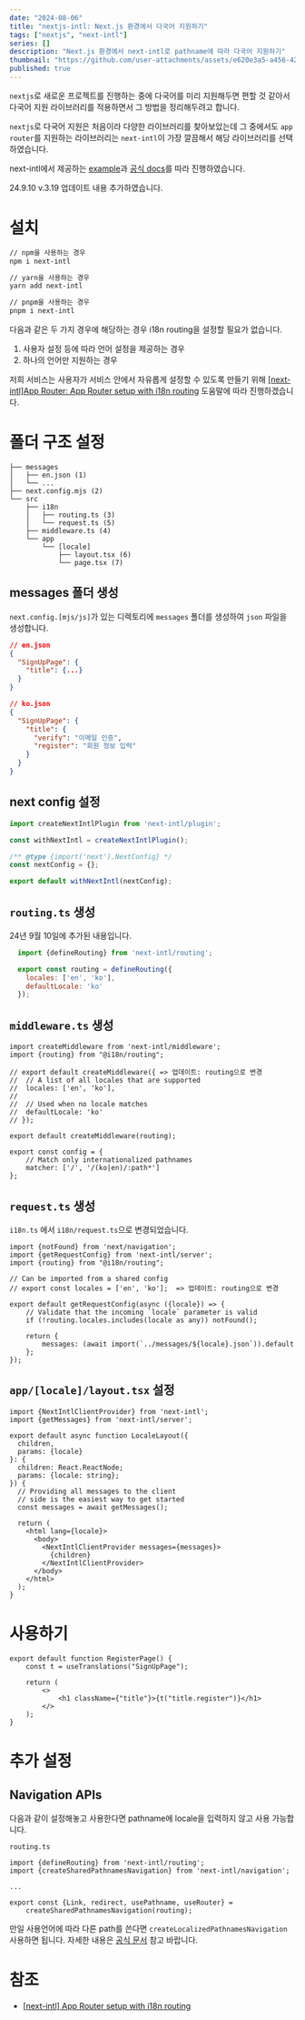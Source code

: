 ```yaml
---
date: "2024-08-06"
title: "nextjs-intl: Next.js 환경에서 다국어 지원하기"
tags: ["nextjs", "next-intl"]
series: []
description: "Next.js 환경에서 next-intl로 pathname에 따라 다국어 지원하기"
thumbnail: "https://github.com/user-attachments/assets/e620e3a5-a456-4234-a6b7-a0a8a81a2256"
published: true
---
```

`nextjs`로 새로운 프로젝트를 진행하는 중에 다국어를 미리 지원해두면 편할 것 같아서 다국어 지원 라이브러리를 적용하면서 그 방법을 정리해두려고 합니다.

`nextjs`로 다국어 지원은 처음이라 다양한 라이브러리를 찾아보았는데 그 중에서도 `app router`를 지원하는 라이브러리는 `next-intl`이 가장 깔끔해서 해당 라이브러리를 선택하였습니다.

next-intl에서 제공하는 [example](https://github.com/amannn/next-intl/tree/main/examples/example-app-router)과 [공식 docs](https://next-intl-docs.vercel.app/docs/getting-started/app-router)를 따라 진행하였습니다.

<aside>
  24.9.10 v.3.19 업데이트 내용 추가하였습니다.
</aside>

# 설치

```bash
// npm을 사용하는 경우
npm i next-intl

// yarn을 사용하는 경우
yarn add next-intl

// pnpm을 사용하는 경우
pnpm i next-intl
```

다음과 같은 두 가지 경우에 해당하는 경우 i18n routing을 설정할 필요가 없습니다.

1. 사용자 설정 등에 따라 언어 설정을 제공하는 경우
2. 하나의 언어만 지원하는 경우

저희 서비스는 사용자가 서비스 안에서 자유롭게 설정할 수 있도록 만들기 위해 [[next-intl]App Router: App Router setup with i18n routing](https://next-intl-docs.vercel.app/docs/getting-started/app-router/with-i18n-routing)  도움말에 따라 진행하겠습니다.

# 폴더 구조 설정

```
├── messages
│   ├── en.json (1)
│   └── ...
├── next.config.mjs (2)
└── src
    ├── i18n
    │   ├── routing.ts (3)
    │   └── request.ts (5)
    ├── middleware.ts (4)
    └── app
        └── [locale]
            ├── layout.tsx (6)
            └── page.tsx (7)
```

## messages 폴더 생성

`next.config.[mjs/js]`가 있는 디렉토리에 `messages` 폴더를 생성하여 `json` 파일을 생성합니다.

```json
// en.json
{
  "SignUpPage": {
    "title": {...}
  }
}

// ko.json
{
  "SignUpPage": {
    "title": {
      "verify": "이메일 인증",
      "register": "회원 정보 입력"
    }
  }
}
```

## next config 설정

```jsx
import createNextIntlPlugin from 'next-intl/plugin';

const withNextIntl = createNextIntlPlugin();

/** @type {import('next').NextConfig} */
const nextConfig = {};

export default withNextIntl(nextConfig);
```

## `routing.ts` 생성

24년 9월 10일에 추가된 내용입니다.

```jsx
  import {defineRouting} from 'next-intl/routing';

  export const routing = defineRouting({
    locales: ['en', 'ko'],
    defaultLocale: 'ko'
  });
```

## `middleware.ts` 생성

```tsx
import createMiddleware from 'next-intl/middleware';
import {routing} from "@i18n/routing";

// export default createMiddleware({ => 업데이트: routing으로 변경
// 	// A list of all locales that are supported
// 	locales: ['en', 'ko'],
//
// 	// Used when no locale matches
// 	defaultLocale: 'ko'
// });

export default createMiddleware(routing);

export const config = {
	// Match only internationalized pathnames
	matcher: ['/', '/(ko|en)/:path*']
};
```


## `request.ts` 생성

`i18n.ts` 에서 `i18n/request.ts`으로 변경되었습니다.

```tsx
import {notFound} from 'next/navigation';
import {getRequestConfig} from 'next-intl/server';
import {routing} from "@i18n/routing";

// Can be imported from a shared config
// export const locales = ['en', 'ko'];  => 업데이트: routing으로 변경

export default getRequestConfig(async ({locale}) => {
	// Validate that the incoming `locale` parameter is valid
	if (!routing.locales.includes(locale as any)) notFound();

	return {
		messages: (await import(`../messages/${locale}.json`)).default
	};
});
```



## `app/[locale]/layout.tsx` 설정

```tsx
import {NextIntlClientProvider} from 'next-intl';
import {getMessages} from 'next-intl/server';

export default async function LocaleLayout({
  children,
  params: {locale}
}: {
  children: React.ReactNode;
  params: {locale: string};
}) {
  // Providing all messages to the client
  // side is the easiest way to get started
  const messages = await getMessages();

  return (
    <html lang={locale}>
      <body>
        <NextIntlClientProvider messages={messages}>
          {children}
        </NextIntlClientProvider>
      </body>
    </html>
  );
}
```

# 사용하기

```tsx
export default function RegisterPage() {
	const t = useTranslations("SignUpPage");

	return (
		<>
			<h1 className={"title"}>{t("title.register")}</h1>
		</>
	);
}
```

# 추가 설정

## Navigation APIs

다음과 같이 설정해놓고 사용한다면 pathname에 locale을 입력하지 않고 사용 가능합니다.

`routing.ts`

```tsx
import {defineRouting} from 'next-intl/routing';
import {createSharedPathnamesNavigation} from 'next-intl/navigation';

...

export const {Link, redirect, usePathname, useRouter} =
	createSharedPathnamesNavigation(routing);
```

만일 사용언어에 따라 다른 path를 쓴다면 `createLocalizedPathnamesNavigation` 사용하면 됩니다. 자세한 내용은 [공식 문서](https://next-intl-docs.vercel.app/docs/routing/navigation) 참고 바랍니다.

# 참조

- [[next-intl] App Router setup with i18n routing](https://next-intl-docs.vercel.app/docs/getting-started/app-router/with-i18n-routing)